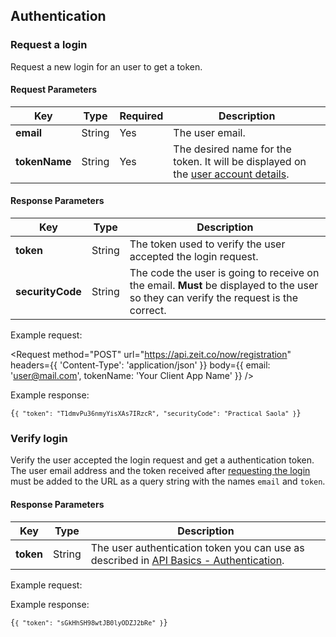 
## Authentication

### Request a login

<Endpoint method="POST" url="/now/registration" />

Request a new login for an user to get a token.

#### Request Parameters

| Key           | <HelpLink href="#api-basics/types" hasIcon>Type</HelpLink> | Required | Description                                                                                                         |
| ------------- | ---------------------------------------------------------- | -------- | ------------------------------------------------------------------------------------------------------------------- |
| **email**     | <HelpLink href="#api-basics/types">String</HelpLink>       | Yes      | The user email.                                                                                                     |
| **tokenName** | <HelpLink href="#api-basics/types">String</HelpLink>       | Yes      | The desired name for the token. It will be displayed on the [user account details](https://zeit.co/account/tokens). |

#### Response Parameters

| Key              | <HelpLink href="#api-basics/types" hasIcon>Type</HelpLink> | Description                                                                                                                          |
| ---------------- | ---------------------------------------------------------- | ------------------------------------------------------------------------------------------------------------------------------------ |
| **token**        | <HelpLink href="#api-basics/types">String</HelpLink>       | The token used to verify the user accepted the login request.                                                                        |
| **securityCode** | <HelpLink href="#api-basics/types">String</HelpLink>       | The code the user is going to receive on the email. **Must** be displayed to the user so they can verify the request is the correct. |

<Example>
  <span>Example request:</span>

<Request
  method="POST"
  url="https://api.zeit.co/now/registration"
  headers={{
    'Content-Type': 'application/json'
  }}
  body={{
    email: 'user@mail.com',
    tokenName: 'Your Client App Name'
  }}
/>

Example response:

<Code lang="json">{`{
  "token": "T1dmvPu36nmyYisXAs7IRzcR",
  "securityCode": "Practical Saola"
}`}</Code>
</Example>

### Verify login

<Endpoint method="GET" url="/now/registration/verify?email&token" />

Verify the user accepted the login request and get a authentication token. The user email address and the token received after [requesting the login](#endpoints/authentication/request-a-login) must be added to the URL as a query string with the names `email` and `token`.

#### Response Parameters

| Key       | <HelpLink href="#api-basics/types" hasIcon>Type</HelpLink> | Description                                                                                                          |
| --------- | ---------------------------------------------------------- | -------------------------------------------------------------------------------------------------------------------- |
| **token** | <HelpLink href="#api-basics/types">String</HelpLink>       | The user authentication token you can use as described in [API Basics - Authentication](#api-basics/authentication). |

<Example>
  <span>Example request:</span>

<Request url="https://api.zeit.co/now/registration/verify?email=user@mail.com&token=T1dmvPu36nmyYisXAs7IRzcR" />

Example response:

<Code lang="json">{`{
  "token": "sGkHhSH98wtJB0lyODZJ2bRe"
}`}</Code>
</Example>
